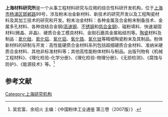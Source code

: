 '''上海材料研究所'''是一个从事工程材料研究与应用的综合性科研开发机构，位于[[上海市|上海市]][[杨浦区|杨浦区]][[邯郸路|邯郸路]]99号，涉及粉末冶金新材料、新技术的研究开发以及工程陶瓷材料及其加工技术的研究和开发。粉末冶金材料：各种金属及合金粉末制备技术、金属多孔材料、各种烧结合金钢([[高速钢|高速钢]]、[[不锈钢|不锈钢]]和[[低合金钢|低合金钢]])、磁粉填料、快速凝固材料(微晶、非晶)、硬质合金工模具材料、金刚石磨具金属粘结剂等。[[陶瓷|陶瓷]]材料及制品：[[氮化硅|氮化硅]]、[[氮化铝|氮化铝]]、[[氧化铝|氧化铝]]、[[氧化锆|氧化锆]]、[[氧化钛|氧化钛]]等精细陶瓷粉末及其制品。粉体新材料的研制与开发：高性能硬质合金材料系列包括超细硬质合金材料、准纳米硬质合金材料、其他非标准材料等；其他高性能粉体材料与制品。出版刊物有《机械工程材料》、《理化检验-化学分册》、《理化检验-物理分册》、《无损检测》、《腐蚀与防护》、《能源技术》等。<ref>吴宏富、余绍火 主编：《中国粉体工业通鉴 第三卷（2007版）》.</ref>

== 参考文献 ==
{{Reflist}}

[[Category:上海研究机构|Category:上海研究机构]]